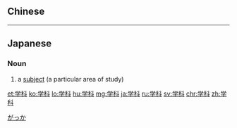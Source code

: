 {{also|學科}}
==Chinese==
{{zh-see|學科}}

----

==Japanese==
{{ja-kanjitab|がく|k1=がっ|か|yomi=on}}

===Noun===
{{ja-noun|がっか|kyu=學科}}

# a [[subject]] (a particular area of study)

[[Category:ja:Education|がっか]]

[[et:学科]]
[[ko:学科]]
[[lo:学科]]
[[hu:学科]]
[[mg:学科]]
[[ja:学科]]
[[ru:学科]]
[[sv:学科]]
[[chr:学科]]
[[zh:学科]]